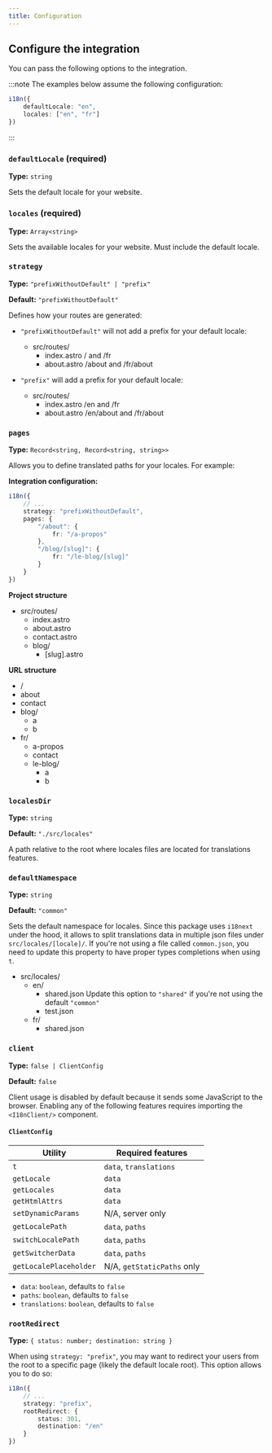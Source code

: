 ```yaml
---
title: Configuration
---
```



## Configure the integration

You can pass the following options to the integration.

:::note
The examples below assume the following configuration:

```ts showLineNumbers=false
i18n({
    defaultLocale: "en",
    locales: ["en", "fr"]
})
```
:::

### `defaultLocale` (required)

**Type:** `string`

Sets the default locale for your website.

### `locales` (required)

**Type:** `Array<string>`

Sets the available locales for your website. Must include the default locale.

### `strategy`

**Type:** `"prefixWithoutDefault" | "prefix"`

**Default:** `"prefixWithoutDefault"`

Defines how your routes are generated:
- `"prefixWithoutDefault"` will not add a prefix for your default locale:

    <FileTree>

    - src/routes/
        - index.astro / and /fr
        - about.astro /about and /fr/about

    </FileTree>

- `"prefix"` will add a prefix for your default locale:

    <FileTree>

    - src/routes/
        - index.astro /en and /fr
        - about.astro /en/about and /fr/about

    </FileTree>

### `pages`

**Type:** `Record<string, Record<string, string>>`

Allows you to define translated paths for your locales. For example:

**Integration configuration:**

```ts
i18n({
    // ...
    strategy: "prefixWithoutDefault",
    pages: {
        "/about": {
            fr: "/a-propos"
        },
        "/blog/[slug]": {
            fr: "/le-blog/[slug]"
        }
    }
})
```

**Project structure**

<FileTree>

- src/routes/
    - index.astro
    - about.astro
    - contact.astro
    - blog/
        - [slug].astro

</FileTree>

**URL structure**

<FileTree>

- /
- about
- contact
- blog/
    - a
    - b
- fr/
    - a-propos
    - contact
    - le-blog/
        - a
        - b

</FileTree>

### `localesDir`

**Type:** `string`

**Default:** `"./src/locales"`

A path relative to the root where locales files are located for translations features.

### `defaultNamespace`

**Type:** `string`

**Default:** `"common"`

Sets the default namespace for locales. Since this package uses `i18next` under the hood, it allows to split
translations data in multiple json files under `src/locales/[locale]/`. If you're not using a file called `common.json`,
you need to update this property to have proper types completions when using `t`.

<FileTree>

- src/locales/
    - en/
        - shared.json Update this option to `"shared"` if you're not using the default `"common"`
        - test.json
    - fr/
        - shared.json

</FileTree>

### `client`

**Type:** `false | ClientConfig`

**Default:** `false`

Client usage is disabled by default because it sends some JavaScript to the browser.
Enabling any of the following features requires importing the `<I18nClient/>` component.

#### `ClientConfig`

| Utility                | Required features          |
|------------------------|----------------------------|
| `t`                    | `data`, `translations`     |
| `getLocale`            | `data`                     |
| `getLocales`           | `data`                     |
| `getHtmlAttrs`         | `data`                     |
| `setDynamicParams`     | N/A, server only           |
| `getLocalePath`        | `data`, `paths`            |
| `switchLocalePath`     | `data`, `paths`            |
| `getSwitcherData`      | `data`, `paths`            |
| `getLocalePlaceholder` | N/A, `getStaticPaths` only |

- `data`: `boolean`, defaults to `false`
- `paths`: `boolean`, defaults to `false`
- `translations`: `boolean`, defaults to `false`

### `rootRedirect`

**Type:** `{ status: number; destination: string }`

When using `strategy: "prefix"`, you may want to redirect your users from the root
to a specific page (likely the default locale root). This option allows you to do so:

```ts
i18n({
    // ...
    strategy: "prefix",
    rootRedirect: {
        status: 301,
        destination: "/en"
    }
})
```